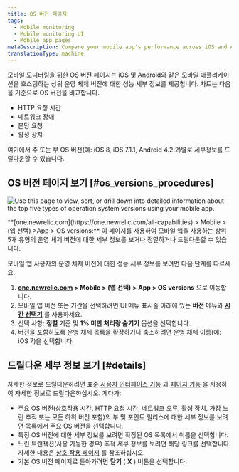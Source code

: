 ```yaml
---
title: OS 버전 페이지
tags:
  - Mobile monitoring
  - Mobile monitoring UI
  - Mobile app pages
metaDescription: Compare your mobile app's performance across iOS and Android versions
translationType: machine
---
```



모바일 모니터링을 위한 OS 버전 페이지는 iOS 및 Android와 같은 모바일 애플리케이션을 호스팅하는 상위 운영 체제 버전에 대한 성능 세부 정보를 제공합니다. 차트는 다음을 기준으로 OS 버전을 비교합니다.

* HTTP 요청 시간
* 네트워크 장애
* 분당 요청
* 활성 장치

여기에서 주 또는 부 OS 버전(예: iOS 8, iOS 7.1.1, Android 4.2.2)별로 세부정보를 드릴다운할 수 있습니다.

## OS 버전 페이지 보기 [#os_versions_procedures]

<img
  title="OS Version Page"
  alt="Use this page to view, sort, or drill down into detailed information about the top five types of operation system versions using your mobile app."
  src={osVersionPic0}
/>

<figcaption>
  **[one.newrelic.com](https://one.newrelic.com/all-capabilities) > Mobile > (앱 선택) >App > OS versions:** 이 페이지를 사용하여 모바일 앱을 사용하는 상위 5개 유형의 운영 체제 버전에 대한 세부 정보를 보거나 정렬하거나 드릴다운할 수 있습니다.
</figcaption>

모바일 앱 사용자의 운영 체제 버전에 대한 성능 세부 정보를 보려면 다음 단계를 따르세요.

1. **[one.newrelic.com](https://one.newrelic.com/all-capabilities) > Mobile > (앱 선택) > App > OS versions** 으로 이동합니다.
2. 모바일 앱 버전 또는 기간을 선택하려면 UI 메뉴 표시줄 아래에 있는 **버전** 메뉴와 [**시간 선택기**](/docs/site/timepicker-setting-time-periods-to-view-data) 를 사용하세요.
3. 선택 사항: **정렬** 기준 및 **1% 미만 처리량 숨기기** 옵션을 선택합니다.
4. 버전을 포함하도록 운영 체제 목록을 확장하거나 축소하려면 운영 체제 이름(예: iOS 7)을 선택합니다.

## 드릴다운 세부 정보 보기 [#details]

자세한 정보로 드릴다운하려면 표준 [사용자 인터페이스 기능](/docs/accounts-partnerships/education/getting-started-new-relic/new-relic-user-interface) 과 [페이지 기능](/docs/accounts-partnerships/education/getting-started-new-relic/standard-dashboard-features) 을 사용하여 자세한 정보로 드릴다운하십시오. 게다가:

* 주요 OS 버전(상호작용 시간, HTTP 요청 시간, 네트워크 오류, 활성 장치, 가장 느린 추적 또는 모든 하위 버전 포함)의 부 및 포인트 릴리스에 대한 세부 정보를 보려면 목록에서 주요 OS 버전을 선택합니다.
* 특정 OS 버전에 대한 세부 정보를 보려면 확장된 OS 목록에서 이름을 선택합니다.
* 느린 트랜잭션(사용 가능한 경우) 추적 세부 정보를 보려면 해당 링크를 선택합니다. 자세한 내용은 [상호 작용 페이지](/docs/mobile-monitoring-ui#interactions-timeline) 를 참조하십시오.
* 기본 OS 버전 페이지로 돌아가려면 **닫기** ( **X** ) 버튼을 선택합니다.